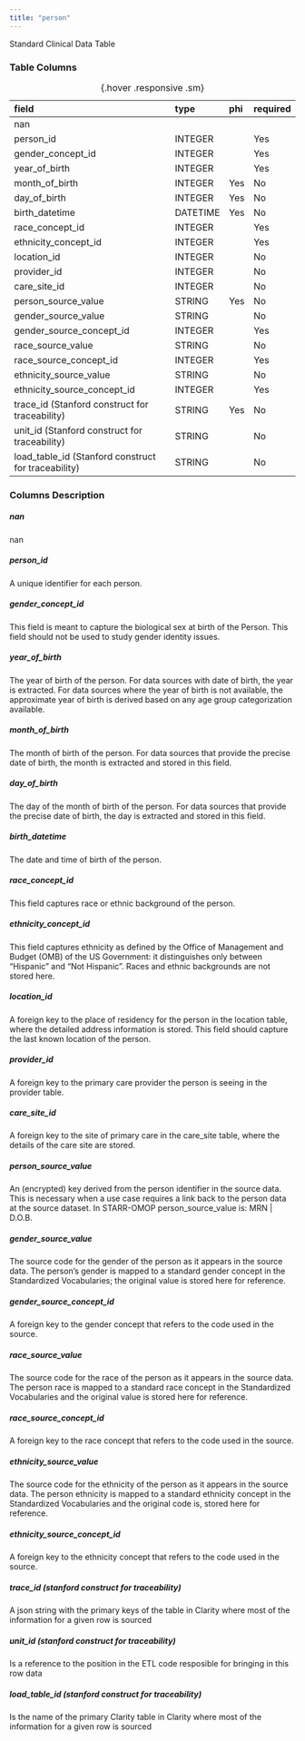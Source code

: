 ```yaml
---
title: "person"
---
```


Standard Clinical Data Table

### Table Columns

| field                                               | type     | phi   | required   |
|:----------------------------------------------------|:---------|:------|:-----------|
| nan                                                 |          |       |            |
| person_id                                           | INTEGER  |       | Yes        |
| gender_concept_id                                   | INTEGER  |       | Yes        |
| year_of_birth                                       | INTEGER  |       | Yes        |
| month_of_birth                                      | INTEGER  | Yes   | No         |
| day_of_birth                                        | INTEGER  | Yes   | No         |
| birth_datetime                                      | DATETIME | Yes   | No         |
| race_concept_id                                     | INTEGER  |       | Yes        |
| ethnicity_concept_id                                | INTEGER  |       | Yes        |
| location_id                                         | INTEGER  |       | No         |
| provider_id                                         | INTEGER  |       | No         |
| care_site_id                                        | INTEGER  |       | No         |
| person_source_value                                 | STRING   | Yes   | No         |
| gender_source_value                                 | STRING   |       | No         |
| gender_source_concept_id                            | INTEGER  |       | Yes        |
| race_source_value                                   | STRING   |       | No         |
| race_source_concept_id                              | INTEGER  |       | Yes        |
| ethnicity_source_value                              | STRING   |       | No         |
| ethnicity_source_concept_id                         | INTEGER  |       | Yes        |
| trace_id (Stanford construct for traceability)      | STRING   | Yes   | No         |
| unit_id (Stanford construct for traceability)       | STRING   |       | No         |
| load_table_id (Stanford construct for traceability) | STRING   |       | No         |

:  {.hover .responsive .sm}

### Columns Description


##### nan

nan

##### person_id

A unique identifier for each person. 	

##### gender_concept_id

This field is meant to capture the biological sex at birth of the Person. This field should not be used to study gender identity issues.

##### year_of_birth

The year of birth of the person. For data sources with date of birth, the year is extracted. For data sources where the year of birth is not available, the approximate year of birth is derived based on any age group categorization available.

##### month_of_birth

The month of birth of the person. For data sources that provide the precise date of birth, the month is extracted and stored in this field.

##### day_of_birth

The day of the month of birth of the person. For data sources that provide the precise date of birth, the day is extracted and stored in this field.

##### birth_datetime

The date and time of birth of the person.

##### race_concept_id

This field captures race or ethnic background of the person.

##### ethnicity_concept_id

This field captures ethnicity as defined by the Office of Management and Budget (OMB) of the US Government: it distinguishes only between “Hispanic” and “Not Hispanic”. Races and ethnic backgrounds are not stored here.

##### location_id

A foreign key to the place of residency for the person in the location table, where the detailed address information is stored. This field should capture the last known location of the person.

##### provider_id

A foreign key to the primary care provider the person is seeing in the provider table.

##### care_site_id

A foreign key to the site of primary care in the care_site table, where the details of the care site are stored.

##### person_source_value

An (encrypted) key derived from the person identifier in the source data. This is necessary when a use case requires a link back to the person data at the source dataset. In STARR-OMOP person_source_value is: MRN | D.O.B.

##### gender_source_value

The source code for the gender of the person as it appears in the source data. The person’s gender is mapped to a standard gender concept in the Standardized Vocabularies; the original value is stored here for reference.

##### gender_source_concept_id

A foreign key to the gender concept that refers to the code used in the source.

##### race_source_value

The source code for the race of the person as it appears in the source data. The person race is mapped to a standard race concept in the Standardized Vocabularies and the original value is stored here for reference.

##### race_source_concept_id

A foreign key to the race concept that refers to the code used in the source.

##### ethnicity_source_value

The source code for the ethnicity of the person as it appears in the source data. The person ethnicity is mapped to a standard ethnicity concept in the Standardized Vocabularies and the original code is, stored here for reference.

##### ethnicity_source_concept_id

A foreign key to the ethnicity concept that refers to the code used in the source.

##### trace_id (stanford construct for traceability) 

A json string with the primary keys of the table in Clarity where most of the information for a given row is sourced

##### unit_id (stanford construct for traceability) 

Is a reference to the position in the ETL code resposible for bringing in this row data

##### load_table_id (stanford construct for traceability) 

Is the name of the primary Clarity table in Clarity where most of the information for a given row is sourced
